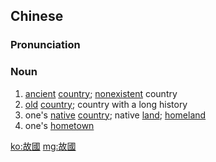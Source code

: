 ==Chinese==
{{zh-forms|s=故国}}

===Pronunciation===
{{zh-pron
|m=gùguó
|c=gu3 gwok3
|cat=n
}}

===Noun===
{{zh-noun}}

# [[ancient]] [[country]]; [[nonexistent]] country
# [[old]] [[country]]; country with a long history
# one's [[native]] [[country]]; native [[land]]; [[homeland]]
# one's [[hometown]]

[[ko:故國]]
[[mg:故國]]